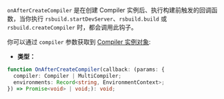 `onAfterCreateCompiler` 是在创建 Compiler 实例后、执行构建前触发的回调函数，当你执行 `rsbuild.startDevServer`、`rsbuild.build` 或 `rsbuild.createCompiler` 时，都会调用此钩子。

你可以通过 `compiler` 参数获取到 [Compiler 实例对象](https://rspack.dev/api/javascript-api/compiler):

- **类型：**

```ts
function OnAfterCreateCompiler(callback: (params: {
  compiler: Compiler | MultiCompiler;
  environments: Record<string, EnvironmentContext>;
}) => Promise<void> | void;): void;
```
